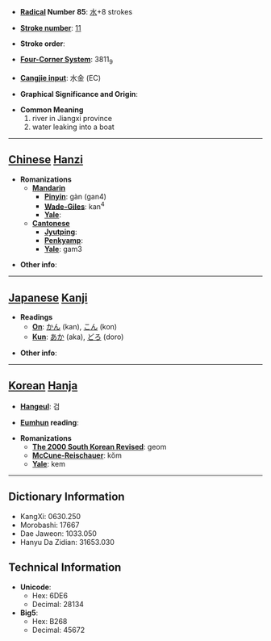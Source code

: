 * '''[[Wiktionary:Chinese radical index| Radical]] Number 85''': [[Wiktionary:Chinese radical index 水|水]]+8 strokes

* '''[[Wiktionary:Chinese total strokes index|Stroke number]]''': [[Wiktionary:Chinese total strokes index 11|11]]

* '''Stroke order''': 

* '''[[Wiktionary:Chinese four corner index|Four-Corner System]]''': 3811<sub>9</sub>

* '''[[Wiktionary:Chinese Cangjie index|Cangjie input]]''': 水金 (EC)

* '''Graphical Significance and Origin''': 

* '''Common Meaning'''
*#river in Jiangxi province
*# water leaking into a boat


----

== [[Chinese]] [[Hanzi]] ==

* '''Romanizations'''
** '''[[Mandarin]]'''
*** '''[[Pinyin]]''': gàn (gan4)
*** '''[[Wade-Giles]]''': kan<sup>4</sup>
*** '''[[Yale]]''': 
** '''[[Cantonese]]'''
*** '''[[Jyutping]]''':
*** '''[[Penkyamp]]''': 
*** '''[[Yale]]''': gam3

* '''Other info''': 

----

== [[Japanese]] [[Kanji]] ==

* '''Readings'''
** '''[[On]]''': [[かん]] (kan), [[こん]] (kon)
** '''[[Kun]]''': [[あか]] (aka), [[どろ]] (doro)

* '''Other info''':  

----

== [[Korean]] [[Hanja]] ==

* '''[[Hangeul]]''': 검

* '''[[Eumhun]] reading''': 

* '''Romanizations'''
** '''[[The 2000 South Korean Revised Romanization|The 2000 South Korean Revised]]''': geom
** '''[[McCune-Reischauer]]''': kŏm
** '''[[Yale]]''': kem

----

== Dictionary Information ==

* KangXi: 0630.250
* Morobashi: 17667
* Dae Jaweon: 1033.050
* Hanyu Da Zidian: 31653.030

== Technical Information ==

* '''Unicode''':
** Hex: 6DE6
** Decimal: 28134
* '''Big5''':
** Hex: B268
** Decimal: 45672